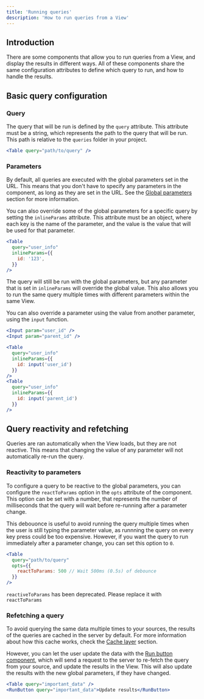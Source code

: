 ```yaml
---
title: 'Running queries'
description: 'How to run queries from a View'
---
```


## Introduction
There are some components that allow you to run queries from a View, and display the results in different ways.
All of these components share the same configuration attributes to define which query to run, and how to handle the results.

## Basic query configuration

  ### Query
  The query that will be run is defined by the `query` attribute. This attribute must be a string, which represents the path to the query that will be run. This path is relative to the `queries` folder in your project.

  ```jsx my_view.html
  <Table query="path/to/query" />
  ```

  ### Parameters
  By default, all queries are executed with the global parameters set in the URL. This means that you don't have to specify any parameters in the component, as long as they are set in the URL.
  See the [Global parameters](/views/basics/parameters) section for more information.

  You can also override some of the global parameters for a specific query by setting the `inlineParams` attribute. This attribute must be an object, where each key is the name of the parameter, and the value is the value that will be used for that parameter.

  ```jsx my_view.html
  <Table
    query="user_info"
    inlineParams={{
      id: '123',
    }}
  />
  ```

  The query will still be run with the global parameters, but any parameter that is set in `inlineParams` will override the global value.
  This also allows you to run the same query multiple times with different parameters within the same View.

  You can also override a parameter using the value from another parameter, using the `input` function.

  ```jsx my_view.html
  <Input param="user_id" />
  <Input param="parent_id" />

  <Table
    query="user_info"
    inlineParams={{
      id: input('user_id')
    }}
  />
  <Table
    query="user_info"
    inlineParams={{
      id: input('parent_id')
    }}
  />
  ```

## Query reactivity and refetching
  Queries are ran automatically when the View loads, but they are not reactive. This means that changing the value of any parameter will not automatically re-run the query.

  ### Reactivity to parameters

  To configure a query to be reactive to the global parameters, you can configure the `reactToParams` option in the `opts` attribute of the component.
  This option can be set with a number, that represents the number of milliseconds that the query will wait before re-running after a parameter change.

  This debouonce is useful to avoid running the query multiple times when the user is still typing the parameter value, as runnning the query on every key press could be too expensive.
  However, if you want the query to run immediately after a parameter change, you can set this option to `0`.

  ```jsx my_view.html
  <Table
    query="path/to/query"
    opts={{
      reactToParams: 500 // Wait 500ms (0.5s) of debounce
    }}
  />
  ```

  <Note>`reactiveToParams` has been deprecated. Please replace it with `reactToParams`</Note>

  ### Refetching a query
  To avoid querying the same data multiple times to your sources, the results of the queries are cached in the server by default. For more information about how this cache works, check the [Cache layer](/queries/basics/cache) section.

  However, you can let the user update the data with the [Run button component](/views/components/interaction/run-button), which will send a request to the server to re-fetch the query from your source, and update the results in the View.
  This will also update the results with the new global parameters, if they have changed.

  ```jsx my_view.html
  <Table query="important_data" />
  <RunButton query="important_data">Update results</RunButton>
  ```
